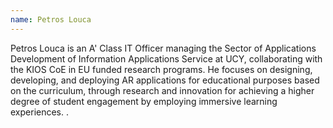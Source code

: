 ```yaml
---
name: Petros Louca
---
```

Petros Louca is an A' Class IT Officer managing the Sector of Applications Development of Information Applications Service at UCY, collaborating with the KIOS CoE in EU funded research programs. He focuses on designing, developing, and deploying AR applications for educational purposes based on the curriculum, through research and innovation for achieving a higher degree of student engagement by employing immersive learning experiences. .
